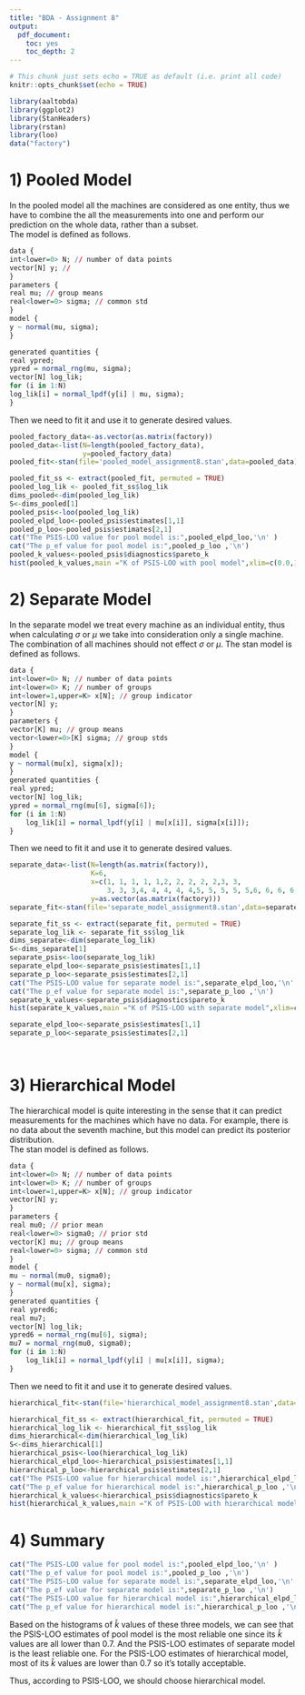 ```yaml
---
title: "BDA - Assignment 8"
output:
  pdf_document: 
    toc: yes
    toc_depth: 2
---
```



```r
# This chunk just sets echo = TRUE as default (i.e. print all code)
knitr::opts_chunk$set(echo = TRUE)
```

```r
library(aaltobda)
library(ggplot2)
library(StanHeaders)
library(rstan)
library(loo)
data("factory")
```
# 1) Pooled Model
In the pooled model all the machines are considered as one entity, thus we have to combine the all the measurements into one and perform our prediction on the whole data, rather than a subset.   
The model is defined as follows. 
```r
data {
int<lower=0> N; // number of data points
vector[N] y; //
}
parameters {
real mu; // group means
real<lower=0> sigma; // common std
}
model {
y ~ normal(mu, sigma);
}

generated quantities {
real ypred;
ypred = normal_rng(mu, sigma);
vector[N] log_lik;
for (i in 1:N)
log_lik[i] = normal_lpdf(y[i] | mu, sigma);
}

```
Then we need to fit it and use it to generate desired values. 
```r
pooled_factory_data<-as.vector(as.matrix(factory))
pooled_data<-list(N=length(pooled_factory_data),
                  y=pooled_factory_data)
pooled_fit<-stan(file='pooled_model_assignment8.stan',data=pooled_data)
```
```r
pooled_fit_ss <- extract(pooled_fit, permuted = TRUE) 
pooled_log_lik <- pooled_fit_ss$log_lik
dims_pooled<-dim(pooled_log_lik)
S<-dims_pooled[1]
pooled_psis<-loo(pooled_log_lik)
pooled_elpd_loo<-pooled_psis$estimates[1,1]
pooled_p_loo<-pooled_psis$estimates[2,1]
cat("The PSIS-LOO value for pool model is:",pooled_elpd_loo,'\n' )
cat("The p_ef value for pool model is:",pooled_p_loo ,'\n')
pooled_k_values<-pooled_psis$diagnostics$pareto_k
hist(pooled_k_values,main ="K of PSIS-LOO with pool model",xlim=c(0.0,1.0))
```


# 2) Separate Model



In the separate model we treat every machine as an individual entity, thus when calculating $\sigma$ or $\mu$ we take into consideration only a single machine. The combination of all machines should not effect $\sigma$ or $\mu$.
The stan model is defined as follows.
```r
data {
int<lower=0> N; // number of data points
int<lower=0> K; // number of groups
int<lower=1,upper=K> x[N]; // group indicator
vector[N] y;
}
parameters {
vector[K] mu; // group means
vector<lower=0>[K] sigma; // group stds
}
model {
y ~ normal(mu[x], sigma[x]);
}
generated quantities {
real ypred;
vector[N] log_lik;
ypred = normal_rng(mu[6], sigma[6]);
for (i in 1:N)
    log_lik[i] = normal_lpdf(y[i] | mu[x[i]], sigma[x[i]]);
}
```
Then we need to fit it and use it to generate desired values. 
```r
separate_data<-list(N=length(as.matrix(factory)),
                    K=6,
                    x=c(1, 1, 1, 1, 1,2, 2, 2, 2, 2,3, 3, 
                        3, 3, 3,4, 4, 4, 4, 4,5, 5, 5, 5, 5,6, 6, 6, 6, 6),
                    y=as.vector(as.matrix(factory)))
separate_fit<-stan(file='separate_model_assignment8.stan',data=separate_data)
```

```r
separate_fit_ss <- extract(separate_fit, permuted = TRUE) 
separate_log_lik <- separate_fit_ss$log_lik
dims_separate<-dim(separate_log_lik)
S<-dims_separate[1]
separate_psis<-loo(separate_log_lik)
separate_elpd_loo<-separate_psis$estimates[1,1]
separate_p_loo<-separate_psis$estimates[2,1]
cat("The PSIS-LOO value for separate model is:",separate_elpd_loo,'\n' )
cat("The p_ef value for separate model is:",separate_p_loo ,'\n')
separate_k_values<-separate_psis$diagnostics$pareto_k
hist(separate_k_values,main ="K of PSIS-LOO with separate model",xlim=c(0.0,1.0))

separate_elpd_loo<-separate_psis$estimates[1,1]
separate_p_loo<-separate_psis$estimates[2,1]




```




# 3) Hierarchical Model
The hierarchical model is quite interesting in the sense that it can predict measurements for the machines which have no data. For example, there is no data about the seventh machine, but this model can predict its posterior distribution.  
The stan model is defined as follows.
```r
data {
int<lower=0> N; // number of data points
int<lower=0> K; // number of groups
int<lower=1,upper=K> x[N]; // group indicator
vector[N] y;
}
parameters {
real mu0; // prior mean
real<lower=0> sigma0; // prior std
vector[K] mu; // group means
real<lower=0> sigma; // common std
}
model {
mu ~ normal(mu0, sigma0);
y ~ normal(mu[x], sigma);
}
generated quantities {
real ypred6;
real mu7;
vector[N] log_lik;
ypred6 = normal_rng(mu[6], sigma);
mu7 = normal_rng(mu0, sigma0);
for (i in 1:N)
    log_lik[i] = normal_lpdf(y[i] | mu[x[i]], sigma);
}
```
Then we need to fit it and use it to generate desired values.    
```r
hierarchical_fit<-stan(file='hierarchical_model_assignment8.stan',data=separate_data)
```

```r
hierarchical_fit_ss <- extract(hierarchical_fit, permuted = TRUE) 
hierarchical_log_lik <- hierarchical_fit_ss$log_lik
dims_hierarchical<-dim(hierarchical_log_lik)
S<-dims_hierarchical[1]
hierarchical_psis<-loo(hierarchical_log_lik)
hierarchical_elpd_loo<-hierarchical_psis$estimates[1,1]
hierarchical_p_loo<-hierarchical_psis$estimates[2,1]
cat("The PSIS-LOO value for hierarchical model is:",hierarchical_elpd_loo,'\n' )
cat("The p_ef value for hierarchical model is:",hierarchical_p_loo ,'\n')
hierarchical_k_values<-hierarchical_psis$diagnostics$pareto_k
hist(hierarchical_k_values,main ="K of PSIS-LOO with hierarchical model",xlim=c(0.0,1.0))
```
# 4) Summary
```r
cat("The PSIS-LOO value for pool model is:",pooled_elpd_loo,'\n' )
cat("The p_ef value for pool model is:",pooled_p_loo ,'\n')
cat("The PSIS-LOO value for separate model is:",separate_elpd_loo,'\n' )
cat("The p_ef value for separate model is:",separate_p_loo ,'\n')
cat("The PSIS-LOO value for hierarchical model is:",hierarchical_elpd_loo,'\n' )
cat("The p_ef value for hierarchical model is:",hierarchical_p_loo ,'\n')
```
Based on the histograms of $\hat{k}$ values of these three models, we can see that the PSIS-LOO estimates of pool model is the most reliable one since its $\hat{k}$ values are all lower than 0.7. And the PSIS-LOO estimates of separate model is the least reliable one. For the PSIS-LOO estimates of hierarchical model, most of its $\hat{k}$ values are lower than 0.7 so it's totally acceptable. 

Thus, according to PSIS-LOO, we should choose hierarchical model. 

















